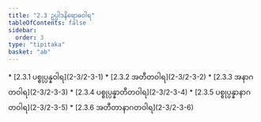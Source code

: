 ```yaml
---
title: "2.3 ဥပ္ပါဒနိရောဓဝါရ"
tableOfContents: false
sidebar:
  order: 3
type: "tipitaka"
basket: "ab"
---
```



<DynamicBreadcrumb />



<TableOfContents>
* [2.3.1 ပစ္စုပ္ပန္နဝါရ](2-3/2-3-1)
* [2.3.2 အတီတဝါရ](2-3/2-3-2)
* [2.3.3 အနာဂတဝါရ](2-3/2-3-3)
* [2.3.4 ပစ္စုပ္ပန္နာတီတဝါရ](2-3/2-3-4)
* [2.3.5 ပစ္စုပ္ပန္နာနာဂတဝါရ](2-3/2-3-5)
* [2.3.6 အတီတာနာဂတဝါရ](2-3/2-3-6)
</TableOfContents>